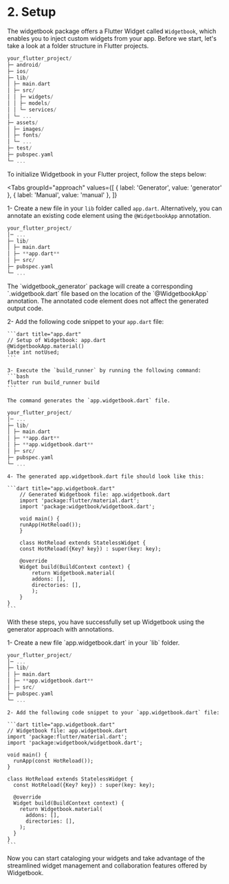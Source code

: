 # 2. Setup

The widgetbook package offers a Flutter Widget called `Widgetbook`, which enables you to inject custom widgets from your app. Before we start, let's take a look at a folder structure in Flutter projects.

```dart
your_flutter_project/
├─ android/
├─ ios/
├─ lib/
│ ├─ main.dart
│ ├─ src/
│ │ ├─ widgets/
│ │ ├─ models/
│ │ └─ services/
│ └─ ...
├─ assets/
│ ├─ images/
│ ├─ fonts/
│ └─ ...
├─ test/
├─ pubspec.yaml
└─ ...
```

To initialize Widgetbook in your Flutter project, follow the steps below:

<Tabs
  groupId="approach"
  values={[
    { label: 'Generator', value: 'generator' },
    { label: 'Manual', value: 'manual' },
  ]}
>
  <TabItem value="generator">

1- Create a new file in your `lib` folder called `app.dart`. Alternatively, you can annotate an existing code element using the `@WidgetbookApp` annotation.

```dart
your_flutter_project/
│─ ...
├─ lib/
│ ├─ main.dart
│ ├─ **app.dart**
│ ├─ src/
├─ pubspec.yaml
└─ ...
```

<Info>
  The `widgetbook_generator` package will create a corresponding `.widgetbook.dart` file based on
  the location of the `@WidgetbookApp` annotation. The annotated code element does not affect the
  generated output code.
</Info>

2- Add the following code snippet to your `app.dart` file:

    ```dart title="app.dart"
    // Setup of Widgetbook: app.dart
    @WidgetbookApp.material()
    late int notUsed;
    ```

    3- Execute the `build_runner` by running the following command:
    ```bash
    flutter run build_runner build
    ```

    The command generates the `app.widgetbook.dart` file.

```dart
your_flutter_project/
│─ ...
├─ lib/
│ ├─ main.dart
│ ├─ **app.dart**
│ ├─ **app.widgetbook.dart**
│ ├─ src/
├─ pubspec.yaml
└─ ...
```

    4- The generated app.widgetbook.dart file should look like this:

    ```dart title="app.widgetbook.dart"
        // Generated Widgetbook file: app.widgetbook.dart
        import 'package:flutter/material.dart';
        import 'package:widgetbook/widgetbook.dart';

        void main() {
        runApp(HotReload());
        }

        class HotReload extends StatelessWidget {
        const HotReload({Key? key}) : super(key: key);

        @override
        Widget build(BuildContext context) {
            return Widgetbook.material(
            addons: [],
            directories: [],
            );
        }
    }
    ```

With these steps, you have successfully set up Widgetbook using the generator approach with annotations.

  </TabItem>
  <TabItem value="manual">
    1- Create a new file `app.widgetbook.dart` in your `lib` folder.

```dart
your_flutter_project/
│─ ...
├─ lib/
│ ├─ main.dart
│ ├─ **app.widgetbook.dart**
│ ├─ src/
├─ pubspec.yaml
└─ ...
```

    2- Add the following code snippet to your `app.widgetbook.dart` file:

    ```dart title="app.widgetbook.dart"
    // Widgetbook file: app.widgetbook.dart
    import 'package:flutter/material.dart';
    import 'package:widgetbook/widgetbook.dart';

    void main() {
      runApp(const HotReload());
    }

    class HotReload extends StatelessWidget {
      const HotReload({Key? key}) : super(key: key);

      @override
      Widget build(BuildContext context) {
        return Widgetbook.material(
          addons: [],
          directories: [],
        );
      }
    }
    ```

  </TabItem>
</Tabs>

Now you can start cataloging your widgets and take advantage of the streamlined widget management and collaboration features offered by Widgetbook.
